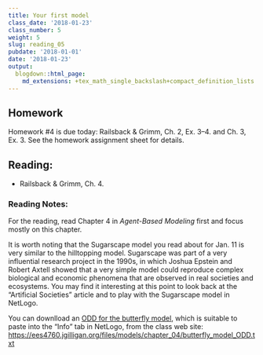 ```yaml
---
title: Your first model
class_date: '2018-01-23'
class_number: 5
weight: 5
slug: reading_05
pubdate: '2018-01-01'
date: '2018-01-23'
output:
  blogdown::html_page:
    md_extensions: +tex_math_single_backslash+compact_definition_lists
---
```

## Homework

Homework #4 is due today: Railsback & Grimm, Ch. 2, Ex. 3--4. and Ch. 3, Ex. 3. See the homework assignment sheet for details.

## Reading:

* Railsback & Grimm, Ch. 4.

### Reading Notes:

For the reading, read Chapter 4 in _Agent-Based Modeling_ first and focus mostly on this chapter. 

It is worth noting that the Sugarscape model you read about for Jan. 11 is very similar to the hilltopping model. Sugarscape was part of a very influential research project in the 1990s, in which Joshua Epstein and Robert Axtell showed that a very simple model could reproduce complex biological and economic phenomena that are observed in real societies and ecosystems. You may find it interesting at this point to look back at the "Artificial Societies" article and to play with the Sugarscape model in NetLogo.

You can downlload an [ODD for the butterfly model](/files/models/chapter_04/butterfly_model_ODD.txt), which is suitable to paste into the "Info" tab in NetLogo, from the class web site: <https://ees4760.jgilligan.org/files/models/chapter_04/butterfly_model_ODD.txt>
